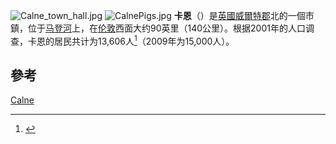 [[File:Calne_town_hall.jpg|thumb]]
[[Image:CalnePigs.jpg|right]]
'''卡恩'''（{{lang|en|Calne}}）是[[英國|英國]][[威爾特郡|威爾特郡]]北的一個市鎮，位于[[马登河|马登河]]上，在[[伦敦|伦敦]]西面大约90英里（140公里）。根据2001年的人口调查，卡恩的居民共计为13,606人<ref>{{Cite web|url=http://history.wiltshire.gov.uk/community/getcensus.php?item=Calne|title=Calne Census Information (2001)|accessdate=2010-11-09|publisher=[[Wiltshire_Council|Wiltshire Council]]|archive-url=https://web.archive.org/web/20120306034142/http://history.wiltshire.gov.uk/community/getcensus.php?item=Calne|archive-date=2012-03-06|dead-url=yes}}</ref>（2009年为15,000人）。

==參考==
{{reflist}}
[[Category:威爾特郡|Calne]]